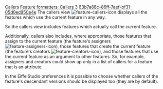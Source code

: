 [[Property:title|Callers]]
[[Property:link_title|Feature formatters: Callers]]
[[Property:weight|3]]
[[Property:uuid|63b7a88c-86ff-7aef-bf31-05d0ed850e4e]]
The callers view  [[Image:feature-callers-icon]]  displays all the features which use the current feature in any way. 


So the callers view includes features which actually call the current feature. 

Additionally, callers also includes, where appropriate, those features that assign to the current feature (the feature's assigners [[Image:feature-assigners-icon]]), those features that create the current feature (the feature's creators [[Image:feature-creators-icon]]), and those features that use the current feature as an argument to other features. So, for example, assigners and creators could show up only in a list of callers for a feature that is an attribute.


In the EiffelStudio preferences it is possible to choose whether callers of the feature's descendant versions should be displayed too (they are by default). 


{{seealso|<br/>
[[Clients|Class clients view]]  }}




